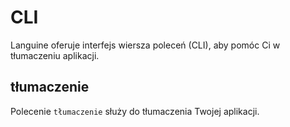 # CLI

Languine oferuje interfejs wiersza poleceń (CLI), aby pomóc Ci w tłumaczeniu aplikacji.

## tłumaczenie

Polecenie `tłumaczenie` służy do tłumaczenia Twojej aplikacji.

